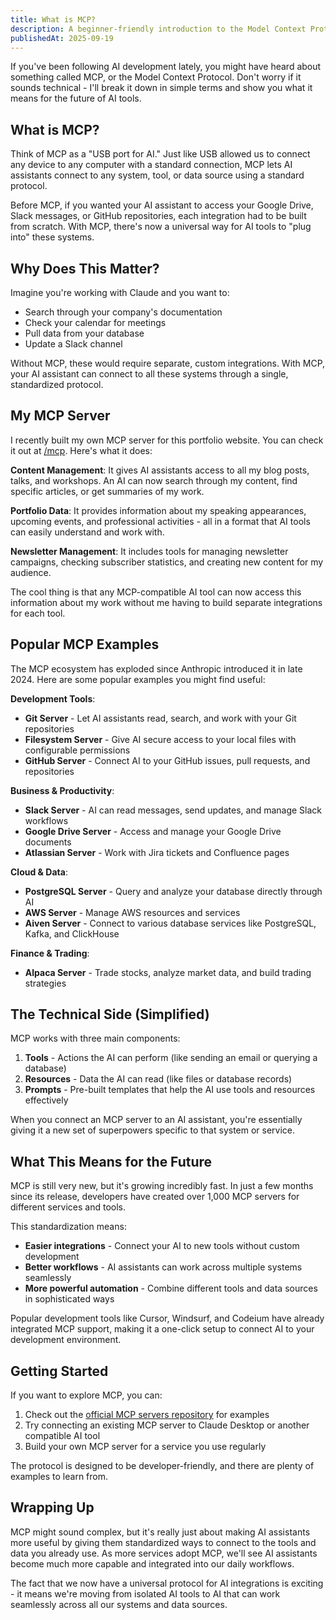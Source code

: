 ```yaml
---
title: What is MCP?
description: A beginner-friendly introduction to the Model Context Protocol (MCP) - what it is, why it matters, and how I built my own MCP server for portfolio management.
publishedAt: 2025-09-19
---
```


If you've been following AI development lately, you might have heard about something called MCP, or the Model Context Protocol. Don't worry if it sounds technical - I'll break it down in simple terms and show you what it means for the future of AI tools.

## What is MCP?

Think of MCP as a "USB port for AI." Just like USB allowed us to connect any device to any computer with a standard connection, MCP lets AI assistants connect to any system, tool, or data source using a standard protocol.

Before MCP, if you wanted your AI assistant to access your Google Drive, Slack messages, or GitHub repositories, each integration had to be built from scratch. With MCP, there's now a universal way for AI tools to "plug into" these systems.

## Why Does This Matter?

Imagine you're working with Claude and you want to:
- Search through your company's documentation
- Check your calendar for meetings
- Pull data from your database
- Update a Slack channel

Without MCP, these would require separate, custom integrations. With MCP, your AI assistant can connect to all these systems through a single, standardized protocol.

## My MCP Server

I recently built my own MCP server for this portfolio website. You can check it out at [/mcp](/mcp). Here's what it does:

**Content Management**: It gives AI assistants access to all my blog posts, talks, and workshops. An AI can now search through my content, find specific articles, or get summaries of my work.

**Portfolio Data**: It provides information about my speaking appearances, upcoming events, and professional activities - all in a format that AI tools can easily understand and work with.

**Newsletter Management**: It includes tools for managing newsletter campaigns, checking subscriber statistics, and creating new content for my audience.

The cool thing is that any MCP-compatible AI tool can now access this information about my work without me having to build separate integrations for each tool.

## Popular MCP Examples

The MCP ecosystem has exploded since Anthropic introduced it in late 2024. Here are some popular examples you might find useful:

**Development Tools**:
- **Git Server** - Let AI assistants read, search, and work with your Git repositories
- **Filesystem Server** - Give AI secure access to your local files with configurable permissions
- **GitHub Server** - Connect AI to your GitHub issues, pull requests, and repositories

**Business & Productivity**:
- **Slack Server** - AI can read messages, send updates, and manage Slack workflows
- **Google Drive Server** - Access and manage your Google Drive documents
- **Atlassian Server** - Work with Jira tickets and Confluence pages

**Cloud & Data**:
- **PostgreSQL Server** - Query and analyze your database directly through AI
- **AWS Server** - Manage AWS resources and services
- **Aiven Server** - Connect to various database services like PostgreSQL, Kafka, and ClickHouse

**Finance & Trading**:
- **Alpaca Server** - Trade stocks, analyze market data, and build trading strategies

## The Technical Side (Simplified)

MCP works with three main components:

1. **Tools** - Actions the AI can perform (like sending an email or querying a database)
2. **Resources** - Data the AI can read (like files or database records)
3. **Prompts** - Pre-built templates that help the AI use tools and resources effectively

When you connect an MCP server to an AI assistant, you're essentially giving it a new set of superpowers specific to that system or service.

## What This Means for the Future

MCP is still very new, but it's growing incredibly fast. In just a few months since its release, developers have created over 1,000 MCP servers for different services and tools.

This standardization means:
- **Easier integrations** - Connect your AI to new tools without custom development
- **Better workflows** - AI assistants can work across multiple systems seamlessly
- **More powerful automation** - Combine different tools and data sources in sophisticated ways

Popular development tools like Cursor, Windsurf, and Codeium have already integrated MCP support, making it a one-click setup to connect AI to your development environment.

## Getting Started

If you want to explore MCP, you can:
1. Check out the [official MCP servers repository](https://github.com/modelcontextprotocol/servers) for examples
2. Try connecting an existing MCP server to Claude Desktop or another compatible AI tool
3. Build your own MCP server for a service you use regularly

The protocol is designed to be developer-friendly, and there are plenty of examples to learn from.

## Wrapping Up

MCP might sound complex, but it's really just about making AI assistants more useful by giving them standardized ways to connect to the tools and data you already use. As more services adopt MCP, we'll see AI assistants become much more capable and integrated into our daily workflows.

The fact that we now have a universal protocol for AI integrations is exciting - it means we're moving from isolated AI tools to AI that can work seamlessly across all our systems and data sources.